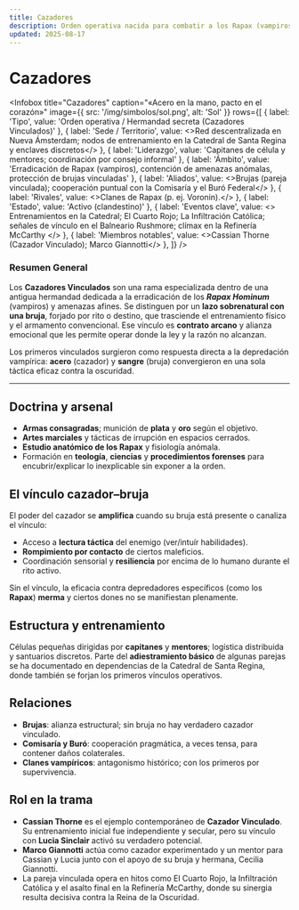```yaml
---
title: Cazadores
description: Orden operativa nacida para combatir a los Rapax (vampiros) y fuerzas afines; su poder se completa al vincularse con una bruja.
updated: 2025-08-17
---
```



# Cazadores

<Infobox
  title="Cazadores"
  caption="«Acero en la mano, pacto en el corazón»"
  image={{ src: '/img/simbolos/sol.png', alt: 'Sol' }}
  rows={[
    { label: 'Tipo', value: 'Orden operativa / Hermandad secreta (Cazadores Vinculados)' },
    { label: 'Sede / Territorio', value: <>Red descentralizada en <Link to="/CrSaSo/lugares/Nueva%20Ámsterdam">Nueva Ámsterdam</Link>; nodos de entrenamiento en la <Link to="/CrSaSo/lugares/Catedral%20de%20Santa%20Regina">Catedral de Santa Regina</Link> y enclaves discretos</> },
    { label: 'Liderazgo', value: 'Capitanes de célula y mentores; coordinación por consejo informal' },
    { label: 'Ámbito', value: 'Erradicación de Rapax (vampiros), contención de amenazas anómalas, protección de brujas vinculadas' },
    { label: 'Aliados', value: <><Link to="/CrSaSo/familias/Brujas">Brujas</Link> (pareja vinculada); cooperación puntual con <Link to="/CrSaSo/lugares/La%20Comisaría%20de%20Nueva%20Ámsterdam">la Comisaría</Link> y el <Link to="/CrSaSo/organizaciones/Bur%C3%B3%20Federal">Buró Federal</Link></> },
    { label: 'Rivales', value: <>Clanes de Rapax (p. ej. <Link to="/CrSaSo/familias/Familia%20Voronin">Voronin</Link>).</> },
    { label: 'Estado', value: 'Activo (clandestino)' },
    { label: 'Eventos clave', value: <>
      Entrenamientos en la <Link to="/CrSaSo/lugares/Catedral%20de%20Santa%20Regina">Catedral</Link>; 
      <Link to="/CrSaSo/eventos/El%20Cuarto%20Rojo">El Cuarto Rojo</Link>; 
      <Link to="/CrSaSo/eventos/La%20Infiltraci%C3%B3n%20Cat%C3%B3lica">La Infiltración Católica</Link>; 
      señales de vínculo en el <Link to="/CrSaSo/lugares/Balneario%20Rushmore">Balneario Rushmore</Link>; 
      clímax en la <Link to="/CrSaSo/lugares/Refiner%C3%ADa%20McCarthy">Refinería McCarthy</Link>
    </> },
    { label: 'Miembros notables', value: <><Link to="/CrSaSo/personajes/Cassian%20Thorne">Cassian Thorne</Link> (Cazador Vinculado); <Link to="/CrSaSo/personajes/Marco%20Giannotti">Marco Giannotti</Link></> },
  ]}
/>

### Resumen General

Los **Cazadores Vinculados** son una rama especializada dentro de una antigua hermandad dedicada a la erradicación de los **_Rapax Hominum_** (vampiros) y amenazas afines. Se distinguen por un **lazo sobrenatural con una bruja**, forjado por rito o destino, que trasciende el entrenamiento físico y el armamento convencional. Ese vínculo es **contrato arcano** y alianza emocional que les permite operar donde la ley y la razón no alcanzan.

Los primeros vinculados surgieron como respuesta directa a la depredación vampírica: **acero** (cazador) y **sangre** (bruja) convergieron en una sola táctica eficaz contra la oscuridad.

---

## Doctrina y arsenal

- **Armas consagradas**; munición de **plata** y **oro** según el objetivo.  
- **Artes marciales** y tácticas de irrupción en espacios cerrados.  
- **Estudio anatómico de los Rapax** y fisiología anómala.  
- Formación en **teología**, **ciencias** y **procedimientos forenses** para encubrir/explicar lo inexplicable sin exponer a la orden.

## El vínculo cazador–bruja

El poder del cazador se **amplifica** cuando su bruja está presente o canaliza el vínculo:

- Acceso a **lectura táctica** del enemigo (ver/intuír habilidades).  
- **Rompimiento por contacto** de ciertos maleficios.  
- Coordinación sensorial y **resiliencia** por encima de lo humano durante el rito activo.

Sin el vínculo, la eficacia contra depredadores específicos (como los **Rapax**) **merma** y ciertos dones no se manifiestan plenamente.

## Estructura y entrenamiento

Células pequeñas dirigidas por **capitanes** y **mentores**; logística distribuida y santuarios discretos. Parte del **adiestramiento básico** de algunas parejas se ha documentado en dependencias de la <Link to="/CrSaSo/lugares/Catedral%20de%20Santa%20Regina">Catedral de Santa Regina</Link>, donde también se forjan los primeros vínculos operativos.

## Relaciones

- **Brujas**: alianza estructural; sin bruja no hay verdadero cazador vinculado.  
- **Comisaría y Buró**: cooperación pragmática, a veces tensa, para contener daños colaterales.  
- **Clanes vampíricos**: antagonismo histórico; con los primeros por supervivencia.

## Rol en la trama

- **<Link to="/CrSaSo/personajes/Cassian%20Thorne">Cassian Thorne</Link>** es el ejemplo contemporáneo de **Cazador Vinculado**. Su entrenamiento inicial fue independiente y secular, pero su vínculo con **<Link to="/CrSaSo/personajes/Lucia%20Sinclair">Lucia Sinclair</Link>** activó su verdadero potencial.  
- **<Link to="/CrSaSo/personajes/Marco%20Giannotti">Marco Giannotti</Link>** actúa como cazador experimentado y un mentor para Cassian y Lucia junto con el apoyo de su bruja y hermana, Cecilia Giannotti.  
- La pareja vinculada opera en hitos como <Link to="/CrSaSo/eventos/El%20Cuarto%20Rojo">El Cuarto Rojo</Link>, la <Link to="/CrSaSo/eventos/La%20Infiltraci%C3%B3n%20Cat%C3%B3lica">Infiltración Católica</Link> y el asalto final en la <Link to="/CrSaSo/lugares/Refiner%C3%ADa%20McCarthy">Refinería McCarthy</Link>, donde su sinergia resulta decisiva contra la Reina de la Oscuridad.
